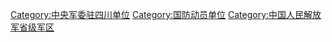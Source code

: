{{Catmore|中国人民解放军四川省军区}}

[[Category:中央军委驻四川单位|Category:中央军委驻四川单位]]
[[Category:国防动员单位|Category:国防动员单位]]
[[Category:中国人民解放军省级军区|Category:中国人民解放军省级军区]]